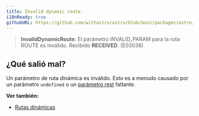 ```yaml
---
title: Invalid dynamic route.
i18nReady: true
githubURL: https://github.com/withastro/astro/blob/main/packages/astro/src/core/errors/errors-data.ts
---
```


> **InvalidDynamicRoute**: El parámetro INVALID_PARAM para la ruta ROUTE es inválido. Recibido **RECEIVED**. (E03038)

## ¿Qué salió mal?
Un parámetro de ruta dinámica es inválido. Esto es a menudo causado por un parámetro `undefined` o un [parámetro rest](/es/core-concepts/routing/#parámetros-rest) faltante.

**Ver también:**
-  [Rutas dinámicas](/es/core-concepts/routing/#rutas-dinámicas)